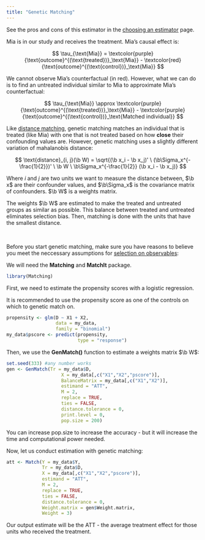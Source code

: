 ```yaml
---
title: "Genetic Matching"
---
```


::: small
See the pros and cons of this estimator in the [choosing an estimator](soochoose.qmd) page.
:::

Mia is in our study and receives the treatment. Mia's causal effect is:

$$
\tau_{\text{Mia}} = \textcolor{purple}{\text{outcome}^{(\text{treated})}_\text{Mia}} - \textcolor{red}{\text{outcome}^{(\text{control})}_\text{Mia}}
$$

We cannot observe Mia's counterfactual (in red). However, what we can do is to find an untreated individual similar to Mia to approximate Mia's counterfactual:

$$
\tau_{\text{Mia}} \approx \textcolor{purple}{\text{outcome}^{(\text{treated})}_\text{Mia}} - \textcolor{purple}{\text{outcome}^{(\text{control})}_\text{Matched individual}} 
$$

Like [distance matching](distance.qmd), genetic matching matches an individual that is treated (like Mia) with one that is not treated based on how **close** their confounding values are. However, genetic matching uses a slightly different variation of mahalanobis distance:

$$
\text{distance}_{i, j}(\b W) = \sqrt{(\b x_i - \b x_j)' \ (\b\Sigma_x^{-\frac{1}{2}})' \ \b W \ \b\Sigma_x^{-\frac{1}{2}}  (\b x_i - \b x_j)}
$$

::: small
Where $i$ and $j$ are two units we want to measure the distance between, $\b x$ are their confounder values, and $\b\Sigma_x$ is the covariance matrix of confounders. $\b W$ is a weights matrix.
:::

The weights $\b W$ are estimated to make the treated and untreated groups as similar as possible. This balance between treated and untreated eliminates selection bias. Then, matching is done with the units that have the smallest distance.

<br />

Before you start genetic matching, make sure you have reasons to believe you meet the neccessary assumptions for [selection on observables](soo.qmd):

We will need the **Matching** and **MatchIt** package.

```r
library(Matching)
```

First, we need to estimate the propensity scores with a logistic regression.

::: small
It is recommended to use the propensity score as one of the controls on which to genetic match on.
:::

```r
propensity <- glm(D ~ X1 + X2,
                  data = my_data,
                  family = "binomial")
my_data$pscore <- predict(propensity,
                          type = "response")
```

Then, we use the **GenMatch()** function to estimate a weights matrix $\b W$:

```r
set.seed(333) #any number works
gen <- GenMatch(Tr = my_data$D,
                    X = my_data[,c("X1","X2","pscore")],
                    BalanceMatrix = my_data[,c("X1","X2")],   
                    estimand = "ATT",
                    M = 2,
                    replace = TRUE,
                    ties = FALSE,
                    distance.tolerance = 0,
                    print.level = 0,
                    pop.size = 200)
```

::: small
You can increase pop.size to increase the accuracy - but it will increase the time and computational power needed.
:::

Now, let us conduct estimation with genetic matching:

```r
att <- Match(Y = my_data$Y,
             Tr = my_data$D,
             X = my_data[,c("X1","X2","pscore")],
             estimand = "ATT",
             M = 2,
             replace = TRUE,
             ties = FALSE,
             distance.tolerance = 0,
             Weight.matrix = gen$Weight.matrix,
             Weight = 3)
```

Our output estimate will be the ATT - the average treatment effect for those units who received the treatment.
